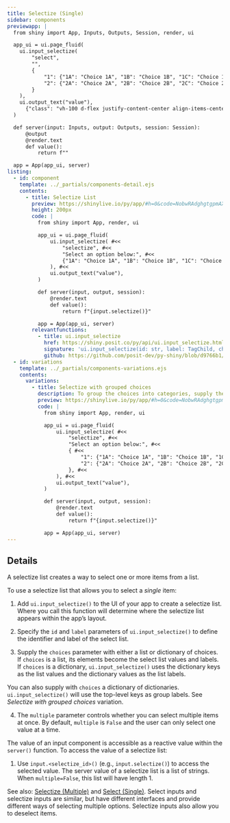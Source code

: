 ```yaml
---
title: Selectize (Single)
sidebar: components
previewapp: |
  from shiny import App, Inputs, Outputs, Session, render, ui

  app_ui = ui.page_fluid(
    ui.input_selectize(
        "select",
        "",
        {
            "1": {"1A": "Choice 1A", "1B": "Choice 1B", "1C": "Choice 1C"},
            "2": {"2A": "Choice 2A", "2B": "Choice 2B", "2C": "Choice 2C"}
        }
    ),
    ui.output_text("value"),
      {"class": "vh-100 d-flex justify-content-center align-items-center px-4"}
  )

  def server(input: Inputs, output: Outputs, session: Session):
      @output
      @render.text
      def value():
          return f""

  app = App(app_ui, server)
listing:
  - id: component
    template: ../_partials/components-detail.ejs
    contents:
      - title: Selectize List
        preview: https://shinylive.io/py/app/#h=0&code=NobwRAdghgtgpmAXGKAHVA6VBPMAaMAYwHsIAXOcpMAMwCdiYACAZwAsBLCbJjmVYnTJMAgujxM6lACZw6EgK4cAOhFVpUAfSVMAvEyVYoAcziaaAGyXSAFKqYODHDF1QKymlnAtxCZDgBecDZMAMQAPOH2jjHKYF4+foFwcRIRURAxsWAAyt6+wlCZxKj+pEwARt7EAO6IqWGR0VlMIHEAjCJxiExxAMJsxByEcEydDR0AQt29YANDI2PT+LPtfTP9g8Oja3EAvmlNmY4AlIcZMYbE7m4eFAAeZHZgAG5QVilgZ6onqqqyNFYchechsrncEmuZFuEi8LBYHFIJ3qxwcAAEpBBZHQMA8yM0mACmG8PjZkQSYlIyAo6JkaHEQOCyBgEgVkmS9nE-tB0HpROgbBptBxYcC5L8IGA9gBdIA
        height: 200px
        code: |
          from shiny import App, render, ui

          app_ui = ui.page_fluid(
              ui.input_selectize( #<<
                  "selectize", #<<
                  "Select an option below:", #<<
                  {"1A": "Choice 1A", "1B": "Choice 1B", "1C": "Choice 1C"}, #<<
              ), #<<
              ui.output_text("value"),
          )

          def server(input, output, session):
              @render.text
              def value():
                  return f"{input.selectize()}"

          app = App(app_ui, server)
        relevantfunctions:
          - title: ui.input_selectize
            href: https://shiny.posit.co/py/api/ui.input_selectize.html#shiny.ui.input_selectize
            signature: 'ui.input_selectize(id: str, label: TagChild, choices: SelectChoicesArg, selected: Optional = None, multiple: bool = False, width: Optional = None)'
            github: https://github.com/posit-dev/py-shiny/blob/d9766b1/shiny/ui/_input_select.py#L48-L108
  - id: variations
    template: ../_partials/components-variations.ejs
    contents:
      variations:
        - title: Selectize with grouped choices
          description: To group the choices into categories, supply the `choices` argument with a dictionary of dictionaries. `ui.input_selectize()` will use the top-level keys as group labels.
          preview: https://shinylive.io/py/app/#h=0&code=NobwRAdghgtgpmAXGKAHVA6VBPMAaMAYwHsIAXOcpMAMwCdiYACAZwAsBLCbJjmVYnTJMAgujxM6lACZw6EgK4cAOhFVpUAfSVMAvEyVYoAcziaaAGyXSAFKqYODHDF1QKymlnAtxCZDgBecDZMAMQAPOH2jjHKYF4+foFwcRIRURAxsWAAyt6+wlCZxKj+pEwARt7EAO6IqWGR0VlMII0ZLS1xAIxxiK09In1McQDCbMQchHBM3UP4I2DdAELDYxNTMysNPaNrYOOT07N7YAC+aU2ZndkATMMgcbfz-etHM887YLerSIuHmyYPy+t1OrwOG2OoLiZ3azSyFzh1wcAEpLh1HIZiO43B4KAAPMh2MAANygVhSYDRqhRqlUshorDkJLkNlc7gk2LIuIkXhYLA4pBR9WRTAAAlIILI6BgCWR4QymGSKTZhfCYlIyAo6JkaHEQOyyBgEgVkqqznE6dB0HpROgbBptBxecy5CjzgBdIA
          code: |
            from shiny import App, render, ui

            app_ui = ui.page_fluid(
                ui.input_selectize( #<<
                    "selectize", #<<
                    "Select an option below:", #<<
                    { #<<
                        "1": {"1A": "Choice 1A", "1B": "Choice 1B", "1C": "Choice 1C"}, #<<
                        "2": {"2A": "Choice 2A", "2B": "Choice 2B", "2C": "Choice 2C"} #<<
                    }, #<<
                ), #<<
                ui.output_text("value"),
            )

            def server(input, output, session):
                @render.text
                def value():
                    return f"{input.selectize()}"

            app = App(app_ui, server)
---
```


:::{#component}
:::

## Details

A selectize list creates a way to select one or more items from a list.

To use a selectize list that allows you to select a <em>single</em> item: 

  1. Add `ui.input_selectize()` to the UI of your app to create a selectize list. Where you call this function will determine where the selectize list appears within the app's layout. 

  2. Specify the `id` and `label` parameters of `ui.input_selectize()` to define the identifier and label of the select list.

  3. Supply the `choices` parameter with either a list or dictionary of choices. If `choices` is a list, its elements become the select list values and labels. If `choices` is a dictionary, `ui.input_selectize()` uses the dictionary keys as the list values and the dictionary values as the list labels. 
  
  You can also supply with `choices` a dictionary of dictionaries. `ui.input_selectize()` will use the top-level keys as group labels. See <em>Selectize with grouped choices</em> variation.

  4. The `multiple` parameter controls whether you can select multiple items at once. By default, `multiple` is `False` and the user can only select one value at a time.

The value of an input component is accessible as a reactive value within the `server()` function. To access the value of a selectize list:

  1. Use `input.<selectize_id>()` (e.g., `input.selectize()`) to access the selected value. The server value of a selectize list is a list of strings. When `multiple=False`, this list will have length 1.

See also: [Selectize (Multiple)](selectize-multiple.qmd) and [Select (Single)](select-single.qmd). Select inputs and selectize inputs are similar, but have different interfaces and provide different ways of selecting multiple options. Selectize inputs also allow you to deselect items.

:::{#variations}
:::